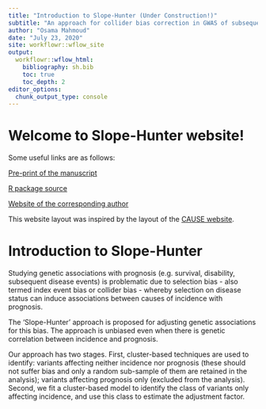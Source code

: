---
title: "Introduction to Slope-Hunter (Under Construction!)"
subtitle: "An approach for collider bias correction in GWAS of subsequent traits"
author: "Osama Mahmoud"
date: "July 23, 2020"
site: workflowr::wflow_site
output:
  workflowr::wflow_html:
    bibliography: sh.bib
    toc: true
    toc_depth: 2
editor_options:
  chunk_output_type: console
---

# Welcome to Slope-Hunter website!

Some useful links are as follows:

 [Pre-print of the manuscript](https://www.biorxiv.org/content/10.1101/2020.01.31.928077v1)
 
 [R package source](https://github.com/Osmahmoud/Slope-Hunter)
 
 [Website of the corresponding author](http://osmahmoud.com/)
 
 This website layout was inspired by the layout of the [CAUSE website](https://jean997.github.io/cause/index.html).

# Introduction to Slope-Hunter

Studying genetic associations with prognosis (e.g. survival, disability, subsequent disease events) is
problematic due to selection bias - also termed index event bias or collider bias - whereby selection
on disease status can induce associations between causes of incidence with prognosis.

The ‘Slope-Hunter’ approach is proposed for adjusting genetic associations for this bias. The approach is unbiased even when there is genetic correlation between incidence and prognosis.

Our approach has two stages. First, cluster-based techniques are used to identify: variants affecting neither incidence nor prognosis (these should not suffer bias and only a random sub-sample of them are retained in the analysis); variants affecting prognosis only (excluded from the analysis). Second, we fit a cluster-based model to identify the class of variants only affecting incidence, and use this class to estimate the adjustment factor.
